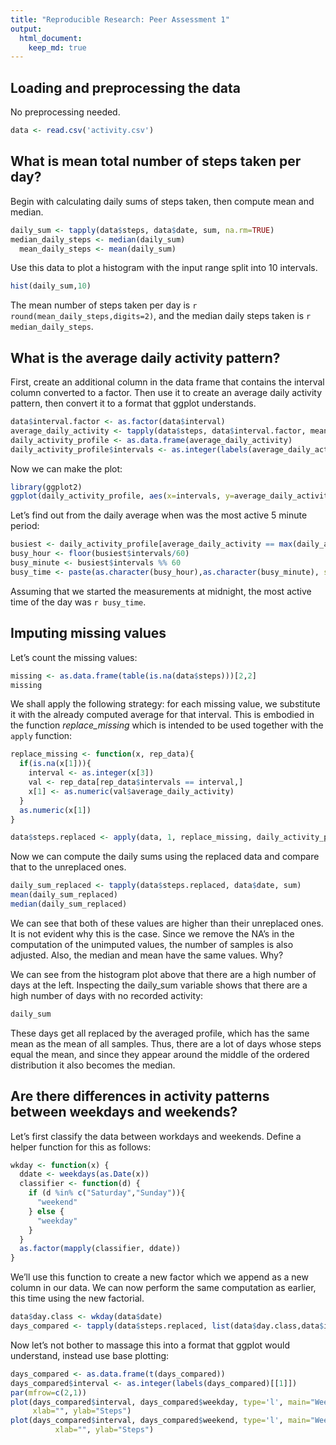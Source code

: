 ```yaml
---
title: "Reproducible Research: Peer Assessment 1"
output: 
  html_document:
    keep_md: true
---
```



## Loading and preprocessing the data

No preprocessing needed.
```r
data <- read.csv('activity.csv')
```


## What is mean total number of steps taken per day?

Begin with calculating daily sums of steps taken, then compute mean and median.
```r
daily_sum <- tapply(data$steps, data$date, sum, na.rm=TRUE)
median_daily_steps <- median(daily_sum)
  mean_daily_steps <- mean(daily_sum)
```

Use this data to plot a histogram with the input range split into 10 intervals.
```r
hist(daily_sum,10)
```

The mean number of steps taken per day is `r round(mean_daily_steps,digits=2)`, and the median daily steps taken is `r median_daily_steps`.


## What is the average daily activity pattern?

First, create an additional column in the data frame that contains the interval column converted to a factor. Then use it to create an average daily activity pattern, then convert it to a format that ggplot understands.

```r
data$interval.factor <- as.factor(data$interval)
average_daily_activity <- tapply(data$steps, data$interval.factor, mean, na.rm=TRUE)
daily_activity_profile <- as.data.frame(average_daily_activity)
daily_activity_profile$intervals <- as.integer(labels(average_daily_activity)[[1]])
```

Now we can make the plot:

```r
library(ggplot2)
ggplot(daily_activity_profile, aes(x=intervals, y=average_daily_activity)) + geom_path() + labs(x='',y='Steps', title="Average Daily Activity Profile")
```

Let's find out from the daily average when was the most active 5 minute period:

```r
busiest <- daily_activity_profile[average_daily_activity == max(daily_activity_profile$average_daily_activity),]
busy_hour <- floor(busiest$intervals/60)
busy_minute <- busiest$intervals %% 60
busy_time <- paste(as.character(busy_hour),as.character(busy_minute), sep=':')
```

Assuming that we started the measurements at midnight, the most active time of the day was `r busy_time`.

## Imputing missing values

Let's count the missing values:

```r
missing <- as.data.frame(table(is.na(data$steps)))[2,2]
missing
```

We shall apply the following strategy: for each missing value, we substitute it with the already computed average for that interval. This is embodied in the function *replace_missing* which is intended to be used together with the `apply` function:

```r
replace_missing <- function(x, rep_data){
  if(is.na(x[1])){
    interval <- as.integer(x[3])
    val <- rep_data[rep_data$intervals == interval,]
    x[1] <- as.numeric(val$average_daily_activity)
  } 
  as.numeric(x[1])
}

data$steps.replaced <- apply(data, 1, replace_missing, daily_activity_profile)
```

Now we can compute the daily sums using the replaced data and compare that to the unreplaced ones.

```r
daily_sum_replaced <- tapply(data$steps.replaced, data$date, sum)
mean(daily_sum_replaced)
median(daily_sum_replaced)
```

We can see that both of these values are higher than their unreplaced ones. It is not evident why this is the case. Since we remove the NA's in the computation of the unimputed values, the number of samples is also adjusted. Also, the median and mean have the same values. Why?

We can see from the histogram plot above that there are a high number of days at the left. Inspecting the daily_sum variable shows that there are a high number of days with no recorded activity:

```r
daily_sum
```

These days get all replaced by the averaged profile, which has the same mean as the mean of all samples. Thus, there are a lot of days whose steps equal the mean, and since they appear around the middle of the ordered distribution it also becomes the median.

## Are there differences in activity patterns between weekdays and weekends?

Let's first classify the data between workdays and weekends. Define a helper function for this as follows:

```r
wkday <- function(x) {
  ddate <- weekdays(as.Date(x))
  classifier <- function(d) {
    if (d %in% c("Saturday","Sunday")){
      "weekend"
    } else {
      "weekday"
    }
  }
  as.factor(mapply(classifier, ddate))
}
```

We'll use this function to create a new factor which we append as a new column in our data. We can now perform the same computation as earlier, this time using the new factorial.

```r
data$day.class <- wkday(data$date)
days_compared <- tapply(data$steps.replaced, list(data$day.class,data$interval.factor), mean)
```

Now let's not bother to massage this into a format that ggplot would understand, instead use base plotting:

```r
days_compared <- as.data.frame(t(days_compared))
days_compared$interval <- as.integer(labels(days_compared)[[1]])
par(mfrow=c(2,1))
plot(days_compared$interval, days_compared$weekday, type='l', main="Weekday activity",
     xlab="", ylab="Steps")
plot(days_compared$interval, days_compared$weekend, type='l', main="Weekend activity",
          xlab="", ylab="Steps")

```

